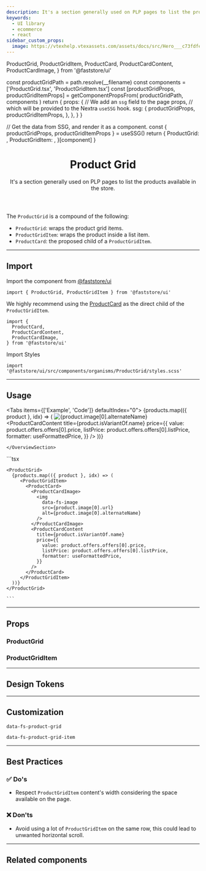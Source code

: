 ```yaml
---
description: It's a section generally used on PLP pages to list the products available in the store.
keywords:
  - UI library
  - ecommerce
  - react
sidebar_custom_props:
  image: https://vtexhelp.vtexassets.com/assets/docs/src/Hero___c73fdfe80ce87c2ccc4701c07e9d5398.png
---
```


  ProductGrid,
  ProductGridItem,
  ProductCard,
  ProductCardContent,
  ProductCardImage,
} from '@faststore/ui'



  const productGridPath = path.resolve(__filename)
  const components = ['ProductGrid.tsx', 'ProductGridItem.tsx']
  const [productGridProps, productGridItemProps] = getComponentPropsFrom(
    productGridPath,
    components
  )
  return {
    props: {
      // We add an `ssg` field to the page props,
      // which will be provided to the Nextra `useSSG` hook.
      ssg: {
        productGridProps,
        productGridItemProps,
      },
    },
  }
}

  // Get the data from SSG, and render it as a component.
  const { productGridProps, productGridItemProps } = useSSG()
  return {
    ProductGrid: <PropsSection propsList={productGridProps} />,
    ProductGridItem: <PropsSection propsList={productGridItemProps} />,
  }[component]
}

<header>

# Product Grid

It's a section generally used on PLP pages to list the products available in the store.

</header>

The `ProductGrid` is a compound of the following:

- `ProductGrid`: wraps the product grid items.
- `ProductGridItem`: wraps the product inside a list item.
- `ProductCard`: the proposed child of a `ProductGridItem`.

---

## Import

Import the component from [@faststore/ui](/../components)

```tsx
import { ProductGrid, ProductGridItem } from '@faststore/ui'
```

We highly recommend using the [ProductCard](/components/molecules/product-card) as the direct child of the `ProductGridItem`.

```tsx
import {
  ProductCard,
  ProductCardContent,
  ProductCardImage,
} from '@faststore/ui'
```

Import Styles

```tsx
import '@faststore/ui/src/components/organisms/ProductGrid/styles.scss'
```

---

## Usage

<Tabs items={['Example', 'Code']} defaultIndex="0">
  <Tab>
    <OverviewSection>
      <ProductGrid>
        {products.map(({ product }, idx) => (
           <ProductGridItem>
             <ProductCard>
               <ProductCardImage>
                 <img
                   data-fs-image
                   src={product.image[0].url}
                   alt={product.image[0].alternateName}
                 />
               </ProductCardImage>
               <ProductCardContent
                 title={product.isVariantOf.name}
                 price={{
                   value: product.offers.offers[0].price,
                   listPrice: product.offers.offers[0].listPrice,
                   formatter: useFormattedPrice,
                 }}
               />
             </ProductCard>
           </ProductGridItem>
        ))}
       </ProductGrid>

    </OverviewSection>

  </Tab>
  <Tab>
    ```tsx

    <ProductGrid>
      {products.map(({ product }, idx) => (
         <ProductGridItem>
           <ProductCard>
             <ProductCardImage>
               <img
                 data-fs-image
                 src={product.image[0].url}
                 alt={product.image[0].alternateName}
               />
             </ProductCardImage>
             <ProductCardContent
               title={product.isVariantOf.name}
               price={{
                 value: product.offers.offers[0].price,
                 listPrice: product.offers.offers[0].listPrice,
                 formatter: useFormattedPrice,
               }}
             />
           </ProductCard>
         </ProductGridItem>
      ))}
    </ProductGrid>

    ```

  </Tab>
</Tabs>

---

## Props

### ProductGrid

<ProductGridPropsSection component="ProductGrid" />

### ProductGridItem

<ProductGridPropsSection component="ProductGridItem" />

---

## Design Tokens

<TokenTable>
  <TokenRow token="--fs-product-grid-gap-mobile" value="var(--fs-grid-gap-0)" />
  <TokenRow
    token="--fs-product-grid-gap-tablet"
    value="var(--fs-product-grid-gap-mobile)"
  />
  <TokenRow
    token="--fs-product-grid-gap-desktop"
    value="var(--fs-grid-gap-2)"
  />
  <TokenDivider />
  <TokenRow token="--fs-product-grid-columns-mobile" value="2" />
  <TokenRow token="--fs-product-grid-columns-tablet" value="4" />
  <TokenRow
    token="--fs-product-grid-columns-desktop"
    value="var(--fs-product-grid-columns-tablet)"
  />
</TokenTable>

---

## Customization

`data-fs-product-grid`

`data-fs-product-grid-item`

---

## Best Practices

### ✅ Do's

- Respect <code>ProductGridItem</code> content's width considering the space available on the page.

### ❌ Don'ts

- Avoid using a lot of <code>ProductGridItem</code> on the same row, this could lead to unwanted horizontal scroll.

---

## Related components

<SectionList grid="row">
  <SectionItem
    title="Product Shelf"
    description=" Displays a list of products to be used as a section on the store."
    actionPath="/components/organisms/product-shelf"
  >
    <ProductShelfUsage items={6} />
  </SectionItem>
</SectionList>
